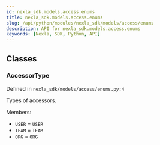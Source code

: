 ```yaml
---
id: nexla_sdk.models.access.enums
title: nexla_sdk.models.access.enums
slug: /api/python/modules/nexla_sdk/models/access/enums
description: API for nexla_sdk.models.access.enums
keywords: [Nexla, SDK, Python, API]
---
```


## Classes

### AccessorType

Defined in `nexla_sdk/models/access/enums.py:4`

Types of accessors.

Members:

- `USER` = `USER`
- `TEAM` = `TEAM`
- `ORG` = `ORG`

